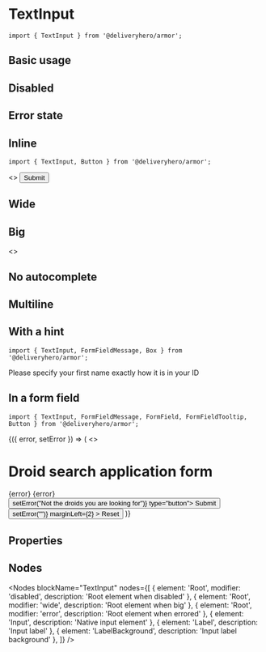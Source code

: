 
<Meta title="Components/TextInput" component={TextInput} />

# TextInput

~~~
import { TextInput } from '@deliveryhero/armor';
~~~

## Basic usage

<Preview>
    <Story name="Basic usage">
        <TextInput label="First name" name="first_name" />
    </Story>
</Preview>

## Disabled

<Preview>
    <Story name="Disabled">
        <TextInput label="First name" name="first_name" disabled />
    </Story>
</Preview>

## Error state

<Preview>
    <Story name="Error state">
        <TextInput label="First name" name="first_name" defaultValue="Joe" error />
    </Story>
</Preview>

## Inline

~~~
import { TextInput, Button } from '@deliveryhero/armor';
~~~

<Preview>
    <Story name="Inline">
        <>
            <TextInput label="First name" name="first_name" defaultValue="Joe" />
            <TextInput label="Last name" name="last_name" defaultValue="Smith" marginLeft={2} />
            <Button marginLeft={2}>Submit</Button>
        </>
    </Story>
</Preview>

## Wide

<Preview>
    <Story name="Wide">
        <TextInput label="First name" name="first_name" wide />
    </Story>
</Preview>

## Big

<Preview>
    <Story name="Big">
        <>
            <TextInput label="First name" name="first_name" defaultValue="Joe" />
            <TextInput label="Last name" name="last_name" defaultValue="Smith" marginLeft={2} big />
        </>
    </Story>
</Preview>

## No autocomplete

<Preview>
    <Story name="No autocomplete">
        <TextInput label="First name" name="first_name" autoComplete="off" />
    </Story>
</Preview>

## Multiline

<Preview>
    <Story name="Multiline">
        <TextInput label="Tell me how you have spent your summer" name="essay" multiline rows={5} minWidth="50%" />
    </Story>
</Preview>

## With a hint

~~~
import { TextInput, FormFieldMessage, Box } from '@deliveryhero/armor';
~~~

<Preview>
    <Story name="With a hint">
        <Box width="50%">
            <TextInput label="First name" name="first_name" defaultValue="Joe" wide />
            <FormFieldMessage>Please specify your first name exactly how it is in your ID</FormFieldMessage>
        </Box>
    </Story>
</Preview>

## In a form field

~~~
import { TextInput, FormFieldMessage, FormField, FormFieldTooltip, Button } from '@deliveryhero/armor';
~~~

<Preview>
    <Story name="In a form field">
        <StoryHelper>
            {({ error, setError }) => (
                <>
                    <h1>Droid search application form</h1>
                    <FormField autoMargin>
                        <TextInput
                            label="Droid name"
                            name="droid_name"
                            error={!!error}
                            wide
                        />
                        <FormFieldMessage error oneLine>
                            {error}
                        </FormFieldMessage>
                        <FormFieldTooltip visible={!!error}>
                            {error}
                        </FormFieldTooltip>
                    </FormField>
                    <Button onClick={() => setError("Not the droids you are looking for")} type="button">
                        Submit
                    </Button>
                    <Button
                        tertiary
                        onClick={() => setError("")}
                        marginLeft={2}
                    >
                        Reset
                    </Button>
                </>
            )}
        </StoryHelper>
    </Story>
</Preview>

## Properties

<Props of={TextInput} />

## Nodes

<Nodes 
    blockName="TextInput"
    nodes={[
        { element: 'Root', modifier: 'disabled', description: 'Root element when disabled' },
        { element: 'Root', modifier: 'wide', description: 'Root element when big' },
        { element: 'Root', modifier: 'error', description: 'Root element when errored' },
        { element: 'Input', description: 'Native input element' },
        { element: 'Label', description: 'Input label' },
        { element: 'LabelBackground', description: 'Input label background' },
    ]}
/>

